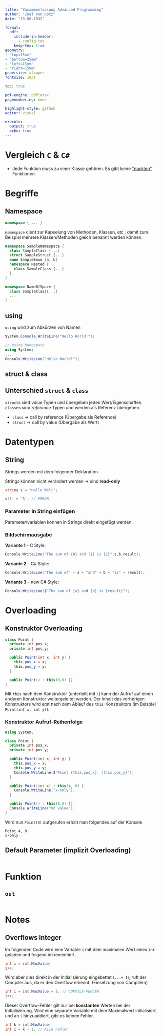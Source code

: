```yaml
---
title: "Zusammenfassung Advanced Programming"
author: "Joel von Rotz"
date: "19.06.1932"

format:
  pdf:
    include-in-header:
      - config.tex
    keep-tex: true
geometry: 
- "top=15mm"
- "bottom=25mm"
- "left=15mm"
- "right=15mm"
papersize: a4paper
fontsize: 10pt

toc: true

pdf-engine: pdflatex
pagenumbering: none

highlight-style: github
editor: visual

execute: 
  output: true
  echo: true
---
```


# Vergleich `C` & `C#`

- Jede Funktion muss zu einer Klasse gehören. Es gibt keine ["nackten"]{.underline} Funktionen


# Begriffe

## Namespace

```csharp
namespace { ... }
```

`namespace` dient zur Kapselung von Methoden, Klassen, etc., damit zum Beispiel mehrere Klassen/Methoden gleich benannt werden können.

```csharp
namespace SampleNamespace {
  class SampleClass {...}
  struct SampleStruct {...}
  enum SampleEnum {a, b}
  namespace Nested {
    class SampleClass {...}
  }
}

namespace NameOfSpace {
  class SampleClass{...}
  ...
}
```

## using

`using` wird zum Abkürzen von Namen

```csharp
System.Console.WriteLine("Hello World!");

// using Namespace
using System;
...
Console.WriteLine("Hello World!");
```

## struct & class

::: callout-important
## Unterschied `struct` & `class`

`struct`s sind *value* Typen und übergeben jeden Wert/Eigenschaften. `class`es sind *reference* Typen und werden als Referenz übergeben.

- `class` $\rightarrow$ call by reference (Übergabe als Reference)
- `struct` $\rightarrow$ call by value (Übergabe als Wert)

:::

# Datentypen

## String

Strings werden mit dem folgender Deklaration 

::: callout-important

Strings können nicht verändert werden -> sind **read-only**

```csharp
string s = "Hallo Welt";

s[1] = 'A'; // ERROR
```

:::

### Parameter in String einfügen

Parameter/variablen können in Strings direkt eingefügt werden.


### Bildschirmausgabe

**Variante 1** - C Style:

```csharp
Console.WriteLine("The sum of {0} and {1} is {2}",a,b,result);
```

**Variante 2** - C# Style:

```csharp
Console.WriteLine("The sum of" + a + "and" + b + "is" + result);
```

**Variante 3** - new C# Style:

```csharp
Console.WriteLine($"The sum of {a} and {b} is {result}");
```

# Overloading

## Konstruktor Overloading

```csharp
class Point {
  private int pos_x;
  private int pos_y;

  public Point(int x, int y) {
    this.pos_x = x;
    this.pos_y = y;
  }

  public Point() : this(0,0) {}
}
```

Mit `this` nach dem Konstruktor (unterteilt mit `:`) kann der Aufruf auf einen anderen Konstruktor weitergeleitet werden. Der Inhalt des vorherigen Konstruktors wird erst nach dem Ablauf des `this`-Konstruktors (im Beispiel `Point(int x, int y)`).

### Konstruktor Aufruf-Reihenfolge

```csharp
using System;

class Point {
  private int pos_x;
  private int pos_y;

  public Point(int x, int y) {
    this.pos_x = x;
    this.pos_y = y;
    Console.WriteLine($"Point {this.pos_x}, {this.pos_y}");
  }

  public Point(int x) : this(x, 0) {
    Console.WriteLine("x-only");
  }

  public Point() : this(0,0) {}
  Console.WriteLine("no value");
}
```

Wird nun `Point(4)` aufgerufen erhält man folgendes auf der Konsole

```output
Point 4, 0
x-only
```

## Default Parameter (implizit Overloading)

```csharp

```

# Funktion


## `out` 

```csharp

```

# Notes

## Overflows Integer

Im folgenden Code wird eine Variable `i` mit dem maximalen Wert eines `int` geladen und folgend inkrementiert.

```csharp
int i = int.MaxValue;
i++;
```

Wird aber dies direkt in der Initialisierung eingebettet (`...+ 1`), ruft der Compiler aus, da er den Overflow erkennt. (Einsetzung von Compilern)

```csharp
int i = int.MaxValue + 1; // COMPILE-FEHLER
i++;
```

::: callout-caution

Dieser Overflow-Fehler gilt nur bei **konstanten** Werten bei der Initialisierung. Wird eine separate Variable mit dem Maximalwert initialisierit und an `i` hinzuaddiert, gibt es keinen Fehler.


```csharp
int k = int.MaxValue;
int i = k + 1; // KEIN Fehler
```

:::



